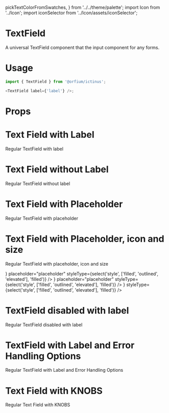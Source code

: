   pickTextColorFromSwatches,
} from '../../theme/palette'; import Icon
  from '../Icon'; import iconSelector from '../Icon/assets/iconSelector';

<Meta title="Design System/TextField" component={TextField} />

# TextField

A universal TextField component that the input component for any forms.

# Usage

```js
import { TextField } from '@orfium/ictinus';

<TextField label={'label'} />;
```

# Props

<Props of={TextField} />

# Text Field with Label

Regular TextField with label

<Preview>
  <Story name="Text Field with Label">
    <Stack>
      <TextField
        label={'Label'}
        lean={boolean('lean version', false)}
        styleType={select('style', ['filled', 'outlined', 'elevated'], 'filled')}
      />
    </Stack>
  </Story>
</Preview>

# Text Field without Label

Regular TextField without label

<Preview>
  <Story name="Text Field without Label">
    <Stack>
      <TextField
        lean={boolean('lean version', false)}
        styleType={select('style', ['filled', 'outlined', 'elevated'], 'filled')}
      />
    </Stack>
  </Story>
</Preview>

# Text Field with Placeholder

Regular TextField with placeholder

<Preview>
  <Story name="Text Field with Placeholder">
    <Stack>
      <TextField
        lean={boolean('lean version', false)}
        placeholder="placeholder"
        styleType={select('style', ['filled', 'outlined', 'elevated'], 'filled')}
      />
    </Stack>
  </Story>
</Preview>

# Text Field with Placeholder, icon and size

Regular TextField with placeholder, icon and size

<Preview>
  <Story name="Text Field with Placeholder, icon and size">
    <Stack>
      <TextField
        size={select('size', ['md','sm'],'sm')}
        lean={boolean('lean version', false)}
        leftIcon={
          <img src="https://brandmark.io/logo-rank/random/pepsi.png" width="16" height="16" />
        }
        placeholder="placeholder"
        styleType={select('style', ['filled', 'outlined', 'elevated'], 'filled')}
      />
      <TextField
        size={select('size', ['md','sm'], 'sm')}
        lean={boolean('lean version', false)}
        rightIcon={
          <img style={{background: 'red'}} src="https://brandmark.io/logo-rank/random/pepsi.png" width="16" height="16" />
        }
        placeholder="placeholder"
        styleType={select('style', ['filled', 'outlined', 'elevated'], 'filled')}
      />
      <TextField
        size={select('size', ['md','sm'], 'sm')}
        lean={boolean('lean version', false)}
        label={'Label'}
        leftIcon={
          <img style={{background: 'red'}} src="https://brandmark.io/logo-rank/random/pepsi.png" width="16" height="16" />
        }
        styleType={select('style', ['filled', 'outlined', 'elevated'], 'filled')}
      />
    </Stack>
  </Story>
</Preview>

# TextField disabled with label
Regular TextField disabled with label

<Preview>
  <Story name="TextField disabled with label">
    <Stack>
      <TextField
        disabled
        label={'Label'}
        lean={boolean('lean version', false)}
        styleType={select('style', ['filled', 'outlined', 'elevated'], 'filled')}
      />
    </Stack>
  </Story>
</Preview>

# TextField with Label and Error Handling Options

Regular TextField with Label and Error Handling Options

<Preview>
  <Story name="TextField with label and error handling options" parameters={{ decorators: [withKnobs] }}>
    <Stack>
      <TextFieldShowcase
        errorMsg={text('custom error message', '')}
        label={'Label'}
        lean={boolean('lean version', false)}
        status={select('status', ['success', 'error'], 'error')}
        styleType={select('style', ['filled', 'outlined', 'elevated'], 'filled')}
        withErrorMsg={boolean('with error message', false)}
        withIndicator={boolean('with indicator', false)}
      />
    </Stack>
  </Story>
</Preview>

# Text Field with KNOBS

Regular Text Field with KNOBS

<Preview>
  <Story name="Text Field with KNOBS">
    <Stack>
      <TextFieldShowcase
        label={text('Label', 'Label')}
        size={select('Size', ['md','sm'], 'md')}
        lean={boolean('Lean version', false)}
        iconName={select('Icon',['none', ...Object.keys(iconSelector)],'search')}
        styleType={select('Style', ['filled', 'outlined', 'elevated'], 'filled')}
      />
    </Stack>
  </Story>
</Preview>
